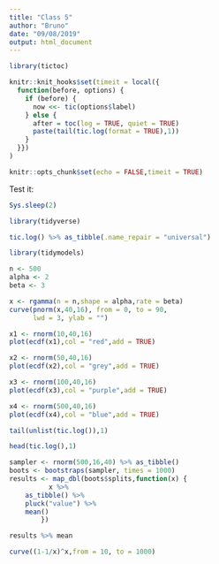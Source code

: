 ```yaml
---
title: "Class 5"
author: "Bruno"
date: "09/08/2019"
output: html_document
---
```


```r
library(tictoc)
```

```r
knitr::knit_hooks$set(timeit = local({
  function(before, options) {
    if (before) {
      now <<- tic(options$label)
    } else {
      after = toc(log = TRUE, quiet = TRUE)
      paste(tail(tic.log(format = TRUE),1))
    }
  }})
)

knitr::opts_chunk$set(echo = FALSE,timeit = TRUE)
```

Test it:

```r
Sys.sleep(2)
```

```r
library(tidyverse)
```

```r
tic.log() %>% as_tibble(.name_repair = "universal")
```


```r
library(tidymodels)
```


```r
n <- 500
alpha <- 2
beta <- 3

x <- rgamma(n = n,shape = alpha,rate = beta)
curve(pnorm(x,40,16), from = 0, to = 90,
      lwd = 3, ylab = "")

x1 <- rnorm(10,40,16)
plot(ecdf(x1),col = "red",add = TRUE)

x2 <- rnorm(50,40,16)
plot(ecdf(x2),col = "grey",add = TRUE)

x3 <- rnorm(100,40,16)
plot(ecdf(x3),col = "purple",add = TRUE)

x4 <- rnorm(500,40,16)
plot(ecdf(x4),col = "blue",add = TRUE)
```

```r
tail(unlist(tic.log()),1)

head(tic.log(),1)
```

```r
sampler <- rnorm(500,16,40) %>% as_tibble()
boots <- bootstraps(sampler, times = 1000)
results <- map_dbl(boots$splits,function(x) {
          x %>%
    as_tibble() %>%
    pluck("value") %>%
    mean()
        })

results %>% mean
```


```r
curve((1-1/x)^x,from = 10, to = 1000)
```





